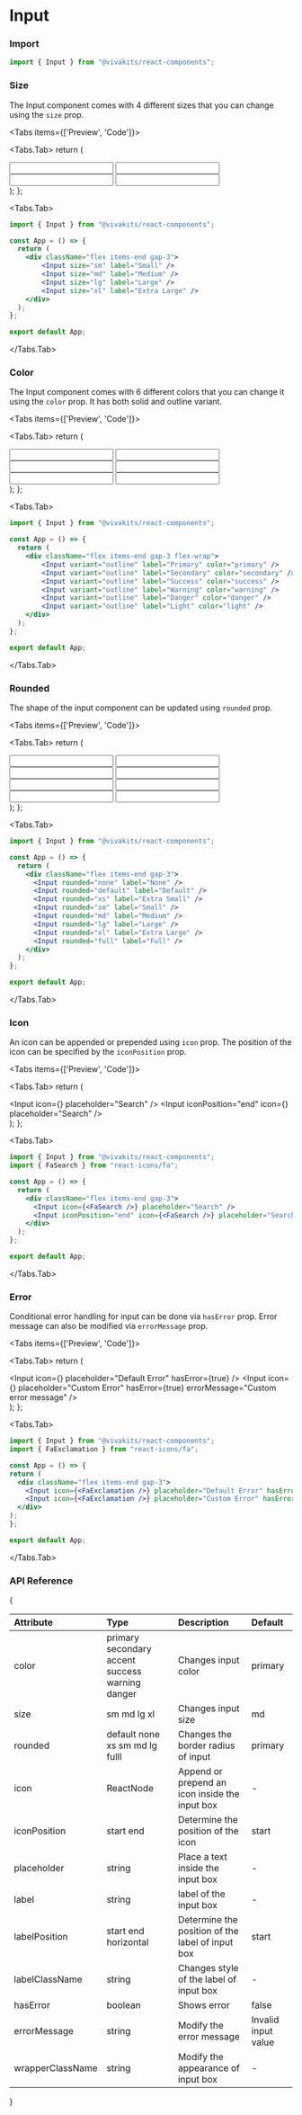 
# Input

### Import

```jsx copy
import { Input } from "@vivakits/react-components";
```

### Size

The Input component comes with 4 different sizes that you can change using the `size` prop.

<Tabs items={['Preview', 'Code']}>

<Tabs.Tab>
  return (
    <div className="flex items-end gap-3">
        <Input size="sm" label="Small" />
        <Input size="md" label="Medium" />
        <Input size="lg" label="Large" />
        <Input size="xl" label="Extra Large" />
    </div>
  );
};

<InputSizeGroup />
</Tabs.Tab>

  <Tabs.Tab>
```jsx copy
import { Input } from "@vivakits/react-components";

const App = () => {
  return (
    <div className="flex items-end gap-3">
        <Input size="sm" label="Small" />
        <Input size="md" label="Medium" />
        <Input size="lg" label="Large" />
        <Input size="xl" label="Extra Large" />
    </div>
  );
};

export default App;
  ```
  </Tabs.Tab>
</Tabs>

### Color

The Input component comes with 6 different colors that you can change it using the `color` prop. It has both solid and outline variant.

<Tabs items={['Preview', 'Code']}>

<Tabs.Tab>
  return (
  <div className="flex items-end gap-3 flex-wrap">
      <Input variant="outline" label="Primary" color="primary" />
      <Input variant="outline" label="Secondary" color="secondary" />
      <Input variant="outline" label="Success" color="success" />
      <Input variant="outline" label="Warning" color="warning" />
      <Input variant="outline" label="Danger" color="danger" />
      <Input variant="outline" label="Light" color="light" />
  </div>
  );
};

<InputColorGroup />
  </Tabs.Tab>

  <Tabs.Tab>
```jsx copy
import { Input } from "@vivakits/react-components";

const App = () => {
  return (
    <div className="flex items-end gap-3 flex-wrap">
        <Input variant="outline" label="Primary" color="primary" />
        <Input variant="outline" label="Secondary" color="secondary" />
        <Input variant="outline" label="Success" color="success" />
        <Input variant="outline" label="Warning" color="warning" />
        <Input variant="outline" label="Danger" color="danger" />
        <Input variant="outline" label="Light" color="light" />
    </div>
  );
};

export default App;
```
  </Tabs.Tab>
</Tabs>

### Rounded

The shape of the input component can be updated using `rounded` prop.

<Tabs items={['Preview', 'Code']}>

<Tabs.Tab>
  return (
    <div className="flex items-end gap-3">
      <Input rounded="none" label="None" />
      <Input rounded="default" label="Default" />
      <Input rounded="xs" label="Extra Small" />
      <Input rounded="sm" label="Small" />
      <Input rounded="md" label="Medium" />
      <Input rounded="lg" label="Large" />
      <Input rounded="xl" label="Extra Large" />
      <Input rounded="full" label="Full" />
    </div>
  );
};

<InputRoundedGroup />
</Tabs.Tab>

<Tabs.Tab>
  ```jsx copy
import { Input } from "@vivakits/react-components";

  const App = () => {
    return (
      <div className="flex items-end gap-3">
        <Input rounded="none" label="None" />
        <Input rounded="default" label="Default" />
        <Input rounded="xs" label="Extra Small" />
        <Input rounded="sm" label="Small" />
        <Input rounded="md" label="Medium" />
        <Input rounded="lg" label="Large" />
        <Input rounded="xl" label="Extra Large" />
        <Input rounded="full" label="Full" />
      </div>
    );
};

export default App;
  ```
</Tabs.Tab>

</Tabs>

### Icon

An icon can be appended or prepended using `icon` prop. The position of the icon can be specified by the `iconPosition` prop.

<Tabs items={['Preview', 'Code']}>

<Tabs.Tab>
  return (
    <div className="flex items-end gap-3">
      <Input icon={<FaSearch />} placeholder="Search" />
      <Input iconPosition="end" icon={<FaSearch />} placeholder="Search" />
    </div>
  );
};

<InputIconGroup />
</Tabs.Tab>

<Tabs.Tab>
  ```jsx copy
import { Input } from "@vivakits/react-components";
import { FaSearch } from "react-icons/fa";

const App = () => {
    return (
      <div className="flex items-end gap-3">
        <Input icon={<FaSearch />} placeholder="Search" />
        <Input iconPosition="end" icon={<FaSearch />} placeholder="Search" />
      </div>
    );
};

export default App;
  ```
</Tabs.Tab>

</Tabs>

### Error

Conditional error handling for input can be done via `hasError` prop. Error message can also be modified via `errorMessage` prop.

<Tabs items={['Preview', 'Code']}>

<Tabs.Tab>
  return (
    <div className="flex items-end gap-3">
      <Input icon={<FaExclamation />} placeholder="Default Error" hasError={true} />
      <Input icon={<FaExclamation />} placeholder="Custom Error" hasError={true} errorMessage="Custom error message" />
    </div>
  );
};

<InputErrorGroup />
</Tabs.Tab>

<Tabs.Tab>
  ```jsx copy
import { Input } from "@vivakits/react-components";
import { FaExclamation } from "react-icons/fa";

const App = () => {
  return (
    <div className="flex items-end gap-3">
      <Input icon={<FaExclamation />} placeholder="Default Error" hasError={true} />
      <Input icon={<FaExclamation />} placeholder="Custom Error" hasError={true} errorMessage="Custom error message" />
    </div>
  );
};

export default App;
  ```
</Tabs.Tab>

</Tabs>


### API Reference

{<table>
  <thead>
    <tr>
      <th className="w-[10%]" align="left">Attribute</th>
      <th className="w-[50%]" align="left">Type</th>
      <th className="w-[30%]" align="left">Description</th>
      <th className="w-[10%]" align="left">Default</th>
    </tr>
  </thead>
  <tbody>
    <tr>
      <td>color</td>
      <td className="flex flex-wrap gap-y-2 border-none">
        <span className="badge">primary</span>   
        <span className="badge">secondary</span>  
        <span className="badge">accent</span>  
        <span className="badge">success</span>  
        <span className="badge">warning</span>  
        <span className="badge">danger</span>  
      </td>
      <td>Changes input color</td>
      <td><span className="badge">primary</span></td>
    </tr>
    <tr>
      <td>size</td>
      <td>
        <span className="badge">sm</span>  
        <span className="badge">md</span> 
        <span className="badge">lg</span> 
        <span className="badge">xl</span> 
      </td>
      <td>Changes input size</td>
      <td><span className="badge">md</span></td>
    </tr>
    <tr>
      <td>rounded</td>
      <td className="flex flex-wrap gap-y-2 border-none">
        <span className="badge">default</span>  
        <span className="badge">none</span>   
        <span className="badge">xs</span>  
        <span className="badge">sm</span>  
        <span className="badge">md</span>  
        <span className="badge">lg</span>
        <span className="badge">fulll</span>
      </td>
      <td>Changes the border radius of input</td>
      <td><span className="badge">primary</span></td>
    </tr>
    <tr>
      <td>icon</td>
      <td>ReactNode</td>
      <td>Append or prepend an icon inside the input box</td>
      <td> - </td>
    </tr>
     <tr>
      <td>iconPosition</td>
      <td className="flex flex-wrap gap-y-2 border-none">
        <span className="badge">start</span>  
        <span className="badge">end</span>   
      </td>
      <td>Determine the position of the icon</td>
      <td><span className="badge"> start </span></td>
    </tr>
     <tr>
      <td>placeholder</td>
      <td>
        string
      </td>
      <td>Place a text inside the input box</td>
      <td> - </td>
    </tr>
    <tr>
      <td>label</td>
      <td>
        string
      </td>
      <td>label of the input box</td>
      <td> - </td>
    </tr>
    <tr>
      <td>labelPosition</td>
      <td className="flex flex-wrap gap-y-2 border-none">
        <span className="badge">start</span>  
        <span className="badge">end</span>
        <span className="badge">horizontal</span>   
      </td>
      <td>Determine the position of the label of input box</td>
      <td> <span className="badge"> start </span> </td>
    </tr>
    <tr>
      <td>labelClassName</td>
      <td>
        string
      </td>
      <td>Changes style of the label of input box</td>
      <td> - </td>
    </tr>
     <tr>
      <td>hasError</td>
      <td>
        boolean
      </td>
      <td>Shows error</td>
      <td> false </td>
    </tr>
    <tr>
      <td>errorMessage</td>
      <td>
        string
      </td>
      <td>Modify the error message</td>
      <td>Invalid input value</td>
    </tr>
    <tr>
      <td>wrapperClassName</td>
      <td>
        string
      </td>
      <td>Modify the appearance of input box</td>
      <td> - </td>
    </tr>
  </tbody>
</table>
}
